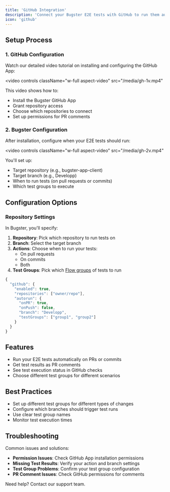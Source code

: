 ```yaml
---
title: 'GitHub Integration'
description: 'Connect your Bugster E2E tests with GitHub to run them automatically on your pull requests. This integration lets you configure when your existing Bugster tests should run and have their results posted as comments on your PRs.'
icon: 'github'
---
```


## Setup Process

### 1. GitHub Configuration
Watch our detailed video tutorial on installing and configuring the GitHub App:

<video 
  controls
  className="w-full aspect-video"
  src="/media/gh-1v.mp4"
></video>

This video shows how to:
- Install the Bugster GitHub App
- Grant repository access
- Choose which repositories to connect
- Set up permissions for PR comments

### 2. Bugster Configuration
After installation, configure when your E2E tests should run:

<video 
  controls
  className="w-full aspect-video"
  src="/media/gh-2v.mp4"
></video>

You'll set up:
- Target repository (e.g., bugster-app-client)
- Target branch (e.g., Developp)
- When to run tests (on pull requests or commits)
- Which test groups to execute

## Configuration Options

### Repository Settings
In Bugster, you'll specify:

1. **Repository**: Pick which repository to run tests on
2. **Branch**: Select the target branch
3. **Actions**: Choose when to run your tests:
   - On pull requests
   - On commits
   - Both
4. **Test Groups**: Pick which [Flow groups](/platform/sections/flow-groups) of tests to run

```javascript
{
  "github": {
    "enabled": true,
    "repositories": ["owner/repo"],
    "autorun": {
      "onPR": true,
      "onPush": false,
      "branch": "Developp",
      "testGroups": ["group1", "group2"]
    }
  }
}
```

## Features

- Run your E2E tests automatically on PRs or commits
- Get test results as PR comments
- See test execution status in GitHub checks
- Choose different test groups for different scenarios

## Best Practices

- Set up different test groups for different types of changes
- Configure which branches should trigger test runs
- Use clear test group names
- Monitor test execution times

## Troubleshooting

Common issues and solutions:

- **Permission Issues**: Check GitHub App installation permissions
- **Missing Test Results**: Verify your action and branch settings
- **Test Group Problems**: Confirm your test group configuration
- **PR Comment Issues**: Check GitHub permissions for comments

Need help? Contact our support team. 